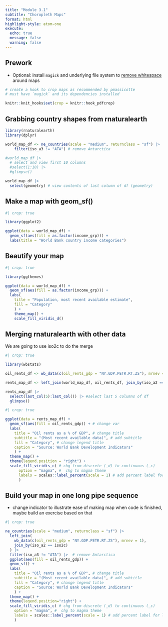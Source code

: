 ```yaml
---
title: "Module 3.1"
subtitle: "Choropleth Maps"
format: html
highlight-style: atom-one
execute:
  echo: true
  message: false
  warning: false
---
```


## Prework


- Optional: install `magick` and underlying file system to [remove whitespace](https://www.pmassicotte.com/posts/2022-08-15-removing-whitespace-around-figures-quarto/) around maps

```r
# create a hook to crop maps as recommended by pmassicotte
# must have `magick` and its dependencies installed

knitr::knit_hooks$set(crop = knitr::hook_pdfcrop)
```

## Grabbing country shapes from rnaturalearth

```r

library(rnaturalearth)
library(dplyr)

world_map_df <- ne_countries(scale = "medium", returnclass = "sf") |> 
    filter(iso_a3 != "ATA") # remove Antarctica

#world_map_df |>
  # select and view first 10 columns
  #select(1:10) |> 
  #glimpse()

world_map_df |>
  select(geometry) # view contents of last column of df (geometry)
``` 

## Make a map with geom_sf()

```r
#| crop: true 

library(ggplot2)

ggplot(data = world_map_df) +
  geom_sf(aes(fill = as.factor(income_grp))) + 
  labs(title = "World Bank country income categories")
```


## Beautify your map

```r
#| crop: true

library(ggthemes)

ggplot(data = world_map_df) +
  geom_sf(aes(fill = as.factor(income_grp))) + 
  labs(
    title = "Population, most recent available estimate",
    fill = "Category"
    ) +
    theme_map() + 
    scale_fill_viridis_d()
```

## Merging rnaturalearth with other data

We are going to use iso2c to do the merge

```r
#| crop: true

library(wbstats)

oil_rents_df <- wb_data(c(oil_rents_gdp = "NY.GDP.PETR.RT.ZS"), mrnev = 1) 

rents_map_df <- left_join(world_map_df, oil_rents_df, join_by(iso_a2 == iso2c))

rents_map_df |>
  select(last_col(5):last_col()) |> #select last 5 columns of df
  glimpse() 
```


```r
#| crop: true 

ggplot(data = rents_map_df) +
  geom_sf(aes(fill = oil_rents_gdp)) + # change var
  labs(
    title = "Oil rents as a % of GDP", # change title
    subtitle = "(Most recent available data)", # add subtitle
    fill = "Category", # change legend title
    caption = "Source: World Bank Development Indicators"
    ) +
  theme_map() +
  theme(legend.position = "right") +
  scale_fill_viridis_c( # chg from discrete (_d) to continuous (_c)
      option = "magma", #  chg to magma theme
      labels = scales::label_percent(scale = 1) # add percent label for legend
      ) 
```

## Build your map in one long pipe sequence

- change indicator to illustrate ease of making map when code is finished, maybe build an exercise based on that 

```r
#| crop: true

ne_countries(scale = "medium", returnclass = "sf") |> 
  left_join(
    wb_data(c(oil_rents_gdp = "NY.GDP.PETR.RT.ZS"), mrnev = 1),
    join_by(iso_a2 == iso2c)
  ) |> 
  filter(iso_a3 != "ATA") |>  # remove Antarctica
  ggplot(aes(fill = oil_rents_gdp)) +
  geom_sf() +
  labs(
    title = "Oil rents as a % of GDP", # change title
    subtitle = "(Most recent available data)", # add subtitle
    fill = "Category", # change legend title
    caption = "Source: World Bank Development Indicators"
    ) +
  theme_map() +
  theme(legend.position="right") +
  scale_fill_viridis_c( # chg from discrete (_d) to continuous (_c)
    option = "magma", #  chg to magma theme
    labels = scales::label_percent(scale = 1) # add percent label for legend
    )
```

